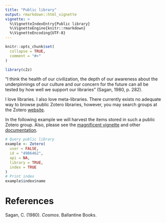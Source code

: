 ```yaml
---
title: "Public library"
output: rmarkdown::html_vignette
vignette: >
  %\VignetteIndexEntry{Public library}
  %\VignetteEngine{knitr::rmarkdown}
  %\VignetteEncoding{UTF-8}
---
```


```r
knitr::opts_chunk$set(
  collapse = TRUE,
  comment = "#>"
)
```

```r
library(c2z)
```

"I think the health of our civilization, the depth of our awareness about the 
underpinnings of our culture and our concern for the future can all be tested 
by how well we support our libraries" (Sagan, 1980, p. 282).

I love libraries. I also love meta-libraries. There currently exists no adequate
way to browse public Zotero libraries, however, you may search groups at the 
Zotero [website](https://www.zotero.org/search/type/group).

In the following example we will harvest the items stored in such a public 
Zotero group. Also, please see the [magnificent vignette](articles/c2z_vignette.html) and 
other [documentation](https://oeysan.github.io/c2z/).

```r
# Query public library
example <- Zotero(
  user = FALSE, 
  id = "4986462",
  api = NA,
  library = TRUE,
  index = TRUE
)
# Print index
example$index$name
``` 

# References

Sagan, C. (1980). *Cosmos*. Ballantine Books.

